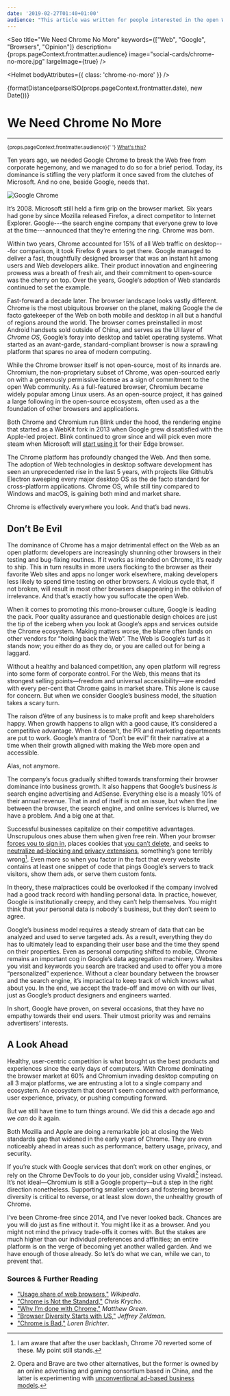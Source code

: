 ```yaml
---
date: '2019-02-27T01:40+01:00'
audience: "This article was written for people interested in the open Web as a platform."
---
```




<Seo 
  title="We Need Chrome No More" 
  keywords={["Web", "Google", "Browsers", "Opinion"]}
  description={props.pageContext.frontmatter.audience}
  image="social-cards/chrome-no-more.jpg"
  largeImage={true}
/>

<Helmet bodyAttributes={{ class: 'chrome-no-more' }} />

<div className="post-metadata">
  <time date={props.pageContext.frontmatter.date}>{formatDistance(parseISO(props.pageContext.frontmatter.date), new Date())}</time>
</div>

# We Need Chrome No More

---

<small>
<span>{props.pageContext.frontmatter.audience}</span>{' '}
  <a href="/microblog/post-1570576215962">What's this?</a>
</small>

Ten years ago, we needed Google Chrome to break the Web free from corporate hegemony, 
and we managed to do so for a brief period. Today, its dominance is stifling the very
platform it once saved from the clutches of Microsoft. And no one, beside Google, needs that.

![Google Chrome](header-image.jpg)

It’s 2008. Microsoft still held a firm grip on the browser market. Six years had gone by
since Mozilla released Firefox, a direct competitor to Internet Explorer. Google---the search
engine company that everyone grew to love at the time---announced that they’re entering the ring.
Chrome was born.

Within two years, Chrome accounted for 15% of all Web traffic on desktop---for comparison, it took
Firefox 6 years to get there. Google managed to deliver a fast, thoughtfully designed browser that
was an instant hit among users and Web developers alike. Their product innovation and engineering
prowess was a breath of fresh air, and their commitment to open-source was the cherry on top.
Over the years, Google‘s adoption of Web standards continued to set the example.

Fast-forward a decade later. The browser landscape looks vastly different. Chrome is the most
ubiquitous browser on the planet, making Google the de facto gatekeeper of the Web on both mobile
and desktop in all but a handful of regions around the world. The browser comes preinstalled in most
Android handsets sold outside of China, and serves as the UI layer of *Chrome OS*, Google’s foray into
desktop and tablet operating systems. What started as an avant-garde, standard-compliant browser is now a
sprawling platform that spares no area of modern computing.

While the Chrome browser itself is not open-source, most of its innards are. Chromium, the non-proprietary
subset of Chrome, was open-sourced early on with a generously permissive license as a sign of commitment to
the open Web community. As a full-featured browser, Chromium became widely popular among Linux users. As an
open-source project, it has gained a large following in the open-source ecosystem, often used as a the
foundation of other browsers and applications.

Both Chrome and Chromium run Blink under the hood, the rendering engine that started as a WebKit fork in
2013 when Google grew dissatisfied with the Apple-led project. Blink continued to grow since and will pick
even more steam when Microsoft will [start using it][edge] for their Edge browser.

The Chrome platform has profoundly changed the Web. And then some. The adoption of Web technologies in
desktop software development has seen an unprecedented rise in the last 5 years, with projects like Github’s
Electron sweeping every major desktop OS as the de facto standard for cross-platform applications.
Chrome OS, while still tiny compared to Windows and macOS, is gaining both mind and market share.

Chrome is effectively everywhere you look. And that’s bad news.

## Don’t Be Evil

The dominance of Chrome has a major detrimental effect on the Web as an open platform: developers are
increasingly shunning other browsers in their testing and bug-fixing routines. If it works as intended on
Chrome, it’s ready to ship. This in turn results in more users flocking to the browser as their favorite
Web sites and apps no longer work elsewhere, making developers less likely to spend time testing on other browsers.
A vicious cycle that, if not broken, will result in most other browsers disappearing in the oblivion of irrelevance. And that’s exactly how you suffocate the open Web.

When it comes to promoting this mono-browser culture, Google is leading the pack. Poor quality assurance and 
questionable design choices are just the tip of the iceberg when you look at Google’s apps and services outside 
the Chrome ecosystem. Making matters worse, the blame often lands on other vendors for “holding back the Web”.
The Web is Google’s turf as it stands now; you either do as they do, or you are called out for being a laggard.

Without a healthy and balanced competition, any open platform will regress into some form of corporate control.
For the Web, this means that its strongest selling points—freedom and universal accessibility—are eroded with
every per-cent that Chrome gains in market share. This alone is cause for concern. But when we consider Google’s
business model, the situation takes a scary turn.

The raison d’être of any business is to make profit and keep shareholders happy. When growth happens to align
with a good cause, it’s considered a competitive advantage. When it doesn’t, the PR and marketing departments
are put to work. Google’s mantra of “Don’t be evil” fit their narrative at a time when their growth aligned
with making the Web more open and accessible.

Alas, not anymore.

The company’s focus gradually shifted towards transforming their browser dominance into business growth.
It also happens that Google’s business *is* search engine advertising and AdSense. Everything else is a measly
10% of their annual revenue. That in and of itself is not an issue, but when the line between the browser, the
search engine, and online services is blurred, we have a problem. And a big one at that.

Successful businesses capitalize on their competitive advantages.  Unscrupulous ones abuse them when given free
rein. When your browser [forces you to sign in], places cookies that [you can’t delete], and seeks
to [neutralize ad-blocking and privacy extensions], something’s gone terribly wrong[^1]. Even more so when
you factor in the fact that every website contains at least one snippet of code that pings Google’s servers
to track visitors, show them ads, or serve them custom fonts.

In theory, these malpractices could be overlooked if the company involved had a good track record with handling
personal data. In practice, however, Google is institutionally creepy, and they can’t help themselves.
You might think that your personal data is nobody's business, but they don’t seem to agree.

Google’s business model requires a steady stream of data that can be analyzed and used to serve targeted ads.
As a result, everything they do has to ultimately lead to expanding their user base and the time they
spend on their properties. Even as personal computing shifted to mobile, Chrome remains an important
cog in Google’s data aggregation machinery. Websites you visit and keywords you search are tracked and
used to offer you a more “personalized” experience. Without a clear boundary between the browser and
the search engine, it’s impractical to keep track of which knows what about you. In the end, we accept
the trade-off and move on with our lives, just as Google’s product designers and engineers wanted.

In short, Google have proven, on several occasions, that they have no empathy towards their end users.
Their utmost priority was and remains advertisers’ interests.

## A Look Ahead

Healthy, user-centric competition is what brought us the best products and experiences since the early
days of computers. With Chrome dominating the browser market at 60% and Chromium invading desktop computing
on all 3 major platforms, we are entrusting a lot to a single company and ecosystem. An ecosystem that doesn’t
seem concerned with performance, user experience, privacy, or pushing computing forward.

But we still have time to turn things around. We did this a decade ago and we *can* do it again.

Both Mozilla and Apple are doing a remarkable job at closing the Web standards gap that widened in the
early years of Chrome. They are even noticeably ahead in areas such as performance, battery usage, privacy,
and security.

If you’re stuck with Google services that don’t work on other engines, or rely on the Chrome DevTools to do
your job, consider using Vivaldi[^2] instead. It’s not ideal—Chromium is still a Google property—but a step
in the right direction nonetheless. Supporting smaller vendors and fostering browser diversity is critical
to reverse, or at least slow down, the unhealthy growth of Chrome.

I’ve been Chrome-free since 2014, and I’ve never looked back. Chances are you will do just as fine without it.
You might like it as a browser. And you might not mind the privacy trade-offs it comes with. But the stakes
are much higher than our individual preferences and affinities; an entire platform is on the verge of becoming
yet another walled garden. And we have enough of those already. So let’s do what we can, while we can,
to prevent that.

### Sources & Further Reading

- ["Usage share of web browsers,"](https://en.wikipedia.org/wiki/Usage_share_of_web_browsers) *Wikipedia*.
- ["Chrome is Not the Standard,"](https://www.chriskrycho.com/2017/chrome-is-not-the-standard.html) *Chris Krycho*.
- ["Why I’m done with Chrome,"](https://blog.cryptographyengineering.com/2018/09/23/why-im-leaving-chrome/) *Matthew Green*.
- ["Browser Diversity Starts with US,"](http://www.zeldman.com/2018/12/07/browser-diversity-starts-with-us/) *Jeffrey Zeldman*.
- ["Chrome is Bad,"](https://chromeisbad.com/#delete) *Loren Brichter*.

[edge]: https://blogs.windows.com/windowsexperience/2018/12/06/microsoft-edge-making-the-web-better-through-more-open-source-collaboration/
[forces you to sign in]: https://blog.cryptographyengineering.com/2018/09/23/why-im-leaving-chrome/
[you can’t delete]: https://news.softpedia.com/news/chrome-69-does-not-delete-google-cookies-when-clearing-all-website-data-522884.shtml
[neutralize ad-blocking and privacy extensions]: https://www.cnet.com/news/google-may-break-ad-blockers-with-upcoming-chrome-change/


[^1]: I am aware that after the user backlash, Chrome 70 reverted some of these. My point still stands.
[^2]: Opera and Brave are two other alternatives, but the former is owned by an online advertising and gaming consortium based in China, and the latter is experimenting with [unconventional ad-based business models](https://www.cnet.com/news/braves-privacy-focused-ads-to-spread-beyond-startups-own-browser/).

